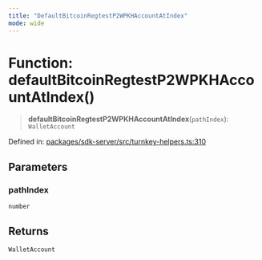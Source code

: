 ```yaml
---
title: "DefaultBitcoinRegtestP2WPKHAccountAtIndex"
mode: wide
---
```

  
# Function: defaultBitcoinRegtestP2WPKHAccountAtIndex()

> **defaultBitcoinRegtestP2WPKHAccountAtIndex**(`pathIndex`): `WalletAccount`

Defined in: [packages/sdk-server/src/turnkey-helpers.ts:310](https://github.com/tkhq/sdk/blob/ee72856c3f450731d7501ab05001215768b71500/packages/sdk-server/src/turnkey-helpers.ts#L310)

## Parameters

### pathIndex

`number`

## Returns

`WalletAccount`

